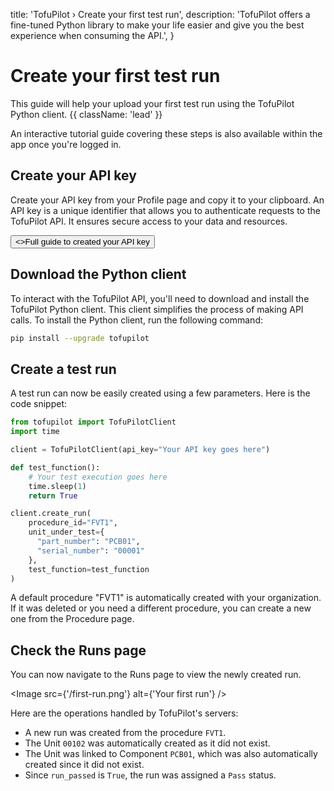   title: 'TofuPilot › Create your first test run',
  description:
    'TofuPilot offers a fine-tuned Python library to make your life easier and give you the best experience when consuming the API.',
}

# Create your first test run

This guide will help your upload your first test run using the TofuPilot Python client. {{ className: 'lead' }}

<Note>
  An interactive tutorial guide covering these steps is also available within
  the app once you're logged in.
</Note>

## Create your API key

Create your API key from your Profile page and copy it to your clipboard. An API key is a unique identifier that allows you to authenticate requests to the TofuPilot API. It ensures secure access to your data and resources.

<div className="not-prose">
  <Button href="/api-key" variant="text" arrow="right">
    <>Full guide to created your API key</>
  </Button>
</div>

## Download the Python client

To interact with the TofuPilot API, you'll need to download and install the TofuPilot Python client. This client simplifies the process of making API calls. To install the Python client, run the following command:

```bash {{ title: 'bash' }}
pip install --upgrade tofupilot
```

## Create a test run

A test run can now be easily created using a few parameters. Here is the code snippet:

```python {{ title: 'first_upload.py'}}
from tofupilot import TofuPilotClient
import time

client = TofuPilotClient(api_key="Your API key goes here")

def test_function():
    # Your test execution goes here
    time.sleep(1)
    return True

client.create_run(
    procedure_id="FVT1",
    unit_under_test={
      "part_number": "PCB01",
      "serial_number": "00001"
    },
    test_function=test_function
)
```

<Note>
  A default procedure "FVT1" is automatically created with your organization. If
  it was deleted or you need a different procedure, you can create a new one
  from the Procedure page.
</Note>

## Check the Runs page

You can now navigate to the Runs page to view the newly created run.

<Image src={'/first-run.png'} alt={'Your first run'} />

Here are the operations handled by TofuPilot's servers:

- A new run was created from the procedure `FVT1`.
- The Unit `00102` was automatically created as it did not exist.
- The Unit was linked to Component `PCB01`, which was also automatically created since it did not exist.
- Since `run_passed` is `True`, the run was assigned a `Pass` status.
